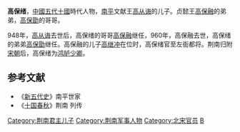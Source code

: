 '''高保绪'''，[[中國|中國]][[五代十國|五代十國]]時代人物，[[荆南|南平]]文献王[[高从诲|高从诲]]的儿子。贞懿王[[高保融|高保融]]的弟弟，[[高保勖|高保勖]]的哥哥。

948年，[[高从诲|高从诲]]去世后，高保绪的哥哥[[高保融|高保融]]继任，960年，高保融去世，高保绪的弟弟[[高保勖|高保勖]]继任。高保融的儿子[[高继冲|高继冲]]在位时，高保绪官至左衙都将。荆南归附[[宋朝|宋朝]]后，高保绪为[[鸿胪卿|鸿胪少卿]]。
==参考文献==
*《[[新五代史|新五代史]]》南平世家
*《[[十国春秋|十国春秋]]》荆南 列传

[[Category:荆南君主儿子|Category:荆南君主儿子]]
[[Category:荆南军事人物|Category:荆南军事人物]]
[[Category:北宋官员|Category:北宋官员]]
[[Category:高姓|B]]